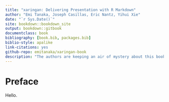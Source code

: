 ```yaml
--- 
title: "xaringan: Delivering Presentation with R Markdown"
author: "Emi Tanaka, Joseph Casillas, Eric Nantz, Yihui Xie"
date: "`r Sys.Date()`"
site: bookdown::bookdown_site
output: bookdown::gitbook
documentclass: book
bibliography: [book.bib, packages.bib]
biblio-style: apalike
link-citations: yes
github-repo: emitanaka/xaringan-book
description: "The authors are keeping an air of mystery about this book but all shall be revealed in 2019. "
---
```


# Preface {-}

Hello.
